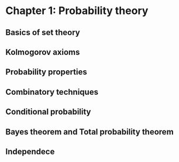 # Chapter 1: Probability theory

## Basics of set theory

## Kolmogorov axioms

## Probability properties

## Combinatory techniques

## Conditional probability

## Bayes theorem and Total probability theorem

## Independece

